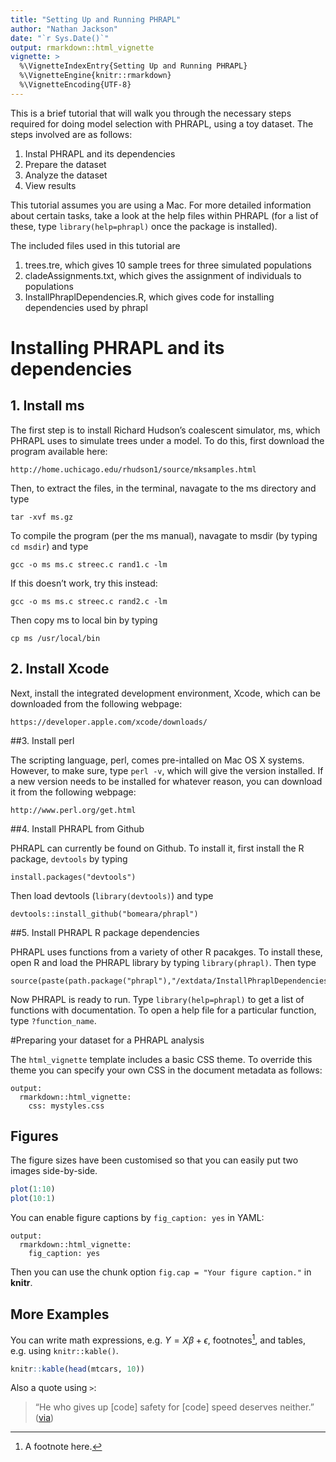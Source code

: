```yaml
---
title: "Setting Up and Running PHRAPL"
author: "Nathan Jackson"
date: "`r Sys.Date()`"
output: rmarkdown::html_vignette
vignette: >
  %\VignetteIndexEntry{Setting Up and Running PHRAPL}
  %\VignetteEngine{knitr::rmarkdown}
  %\VignetteEncoding{UTF-8}
---
```


This is a brief tutorial that will walk you through the necessary steps required for doing model selection with PHRAPL, using a toy dataset. The steps involved are as follows:

1. Instal PHRAPL and its dependencies
2. Prepare the dataset
3. Analyze the dataset
4. View results

This tutorial assumes you are using a Mac. For more detailed information about certain tasks, take a look at the help files within PHRAPL (for a list of these, type `library(help=phrapl)` once the package is installed).

The included files used in this tutorial are

1. trees.tre, which gives 10 sample trees for three simulated populations
2. cladeAssignments.txt, which gives the assignment of individuals to populations
3. InstallPhraplDependencies.R, which gives code for installing dependencies used by phrapl

# Installing PHRAPL and its dependencies

## 1. Install ms

The first step is to install Richard Hudson's coalescent simulator, ms, which PHRAPL uses to simulate trees under a model. To do this, first download the program available here:

    http://home.uchicago.edu/rhudson1/source/mksamples.html

Then, to extract the files, in the terminal, navagate to the ms directory and type

    tar -xvf ms.gz

To compile the program (per the ms manual), navagate to msdir (by typing `cd msdir`) and type

    gcc -o ms ms.c streec.c rand1.c -lm

If this doesn't work, try this instead:

    gcc -o ms ms.c streec.c rand2.c -lm

Then copy ms to local bin by typing

    cp ms /usr/local/bin

## 2. Install Xcode

Next, install the integrated development environment, Xcode, which can be downloaded from the following webpage:

    https://developer.apple.com/xcode/downloads/

##3. Install perl

The scripting language, perl, comes pre-intalled on Mac OS X systems. However, to make sure, type `perl -v`, which will give the version installed. If a new version needs to be installed for whatever reason, you can download it from the following webpage:

    http://www.perl.org/get.html

##4. Install PHRAPL from Github

PHRAPL can currently be found on Github. To install it, first install the R package, `devtools` by typing

    install.packages("devtools")
    
Then load devtools (`library(devtools)`) and type

    devtools::install_github("bomeara/phrapl")
  
##5. Install PHRAPL R package dependencies

PHRAPL uses functions from a variety of other R pacakges. To install these, open R and load the PHRAPL library by typing `library(phrapl)`. Then type

    source(paste(path.package("phrapl"),"/extdata/InstallPhraplDependencies.R",sep=""))

Now PHRAPL is ready to run. Type `library(help=phrapl)` to get a list of functions with documentation. To open a help file for a particular function, type `?function_name`.

#Preparing your dataset for a PHRAPL analysis









The `html_vignette` template includes a basic CSS theme. To override this theme you can specify your own CSS in the document metadata as follows:

    output: 
      rmarkdown::html_vignette:
        css: mystyles.css

## Figures

The figure sizes have been customised so that you can easily put two images side-by-side. 

```r
plot(1:10)
plot(10:1)
```

You can enable figure captions by `fig_caption: yes` in YAML:

    output:
      rmarkdown::html_vignette:
        fig_caption: yes

Then you can use the chunk option `fig.cap = "Your figure caption."` in **knitr**.

## More Examples

You can write math expressions, e.g. $Y = X\beta + \epsilon$, footnotes^[A footnote here.], and tables, e.g. using `knitr::kable()`.

```r
knitr::kable(head(mtcars, 10))
```

Also a quote using `>`:

> "He who gives up [code] safety for [code] speed deserves neither."
([via](https://twitter.com/hadleywickham/status/504368538874703872))
